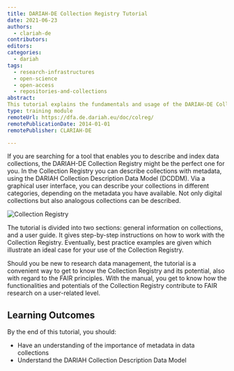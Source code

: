```yaml
---
title: DARIAH-DE Collection Registry Tutorial
date: 2021-06-23
authors:
  - clariah-de
contributors:
editors:
categories:
  - dariah
tags:
  - research-infrastructures
  - open-science
  - open-access
  - repositories-and-collections
abstract:
This tutorial explains the fundamentals and usage of the DARIAH-DE Collection Registry, a tool that allows you to describe and index data collections. The manual gives an overview of the usability and functionalities of the Collection Registry and introduces best practice recommendations.
type: training module
remoteUrl: https://dfa.de.dariah.eu/doc/colreg/
remotePublicationDate: 2014-01-01
remotePublisher: CLARIAH-DE

---
```


If you are searching for a tool that enables you to describe and index data collections, the DARIAH-DE Collection Registry might be the perfect one for you.  In the Collection Registry you can describe collections with metadata, using the DARIAH Collection Description Data Model (DCDDM). Via a graphical user interface, you can describe your collections in different categories, depending on the metadata you have available. Not only digital collections but also analogous collections can be described.

![Collection Registry](images/ColReg1.jpg)

The tutorial is divided into two sections: general information on collections, and a user guide. It gives step-by-step instructions on how to work with the Collection Registry. Eventually, best practice examples are given which illustrate an ideal case for your use of the Collection Registry.

Should you be new to research data management, the tutorial is a convenient way to get to know the Collection Registry and its potential, also with regard to the FAIR principles. With the manual, you get to know how the functionalities and potentials of the Collection Registry contribute to FAIR research on a user-related level.

## Learning Outcomes

By the end of this tutorial, you should:

- Have an understanding of the importance of metadata in data collections
- Understand the DARIAH Collection Description Data Model

<CTA
  title="Interested in learning more?"
  subtitle="Go to the DARIAH-DE Collection Registry Manual"
  url="https://dfa.de.dariah.eu/doc/colreg/#"
/>

